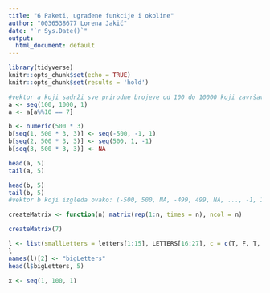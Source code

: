 ```yaml
---
title: "6 Paketi, ugrađene funkcije i okoline"
author: "0036538677 Lorena Jakić"
date: "`r Sys.Date()`"
output:
  html_document: default
---
```


```r
library(tidyverse)
knitr::opts_chunk$set(echo = TRUE)
knitr::opts_chunk$set(results = 'hold')
```

```r
#vektor a koji sadrži sve prirodne brojeve od 100 do 10000 koji završavaju znamenkom 7
a <- seq(100, 1000, 1)
a <- a[a%%10 == 7]

b <- numeric(500 * 3)
b[seq(1, 500 * 3, 3)] <- seq(-500, -1, 1)
b[seq(2, 500 * 3, 3)] <- seq(500, 1, -1)
b[seq(3, 500 * 3, 3)] <- NA

head(a, 5)
tail(a, 5)

head(b, 5)
tail(b, 5)
#vektor b koji izgleda ovako: (-500, 500, NA, -499, 499, NA, ..., -1, 1, NA)
```

```r
createMatrix <- function(n) matrix(rep(1:n, times = n), ncol = n)

createMatrix(7)


```
```r
l <- list(smallLetters = letters[1:15], LETTERS[16:27], c = c(T, F, T, F))
l
names(l)[2] <- "bigLetters"
head(l$bigLetters, 5)


```
```r
x <- seq(1, 100, 1)


```











